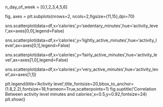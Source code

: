 n_day_of_week = [0,1,2,3,4,5,6]

fig, axes = plt.subplots(nrows=2, ncols=2,figsize=(11,15),dpi=70)

sns.scatterplot(data=df,x='calories',y='sedentary_minutes',hue='activity_level',ax=axes[0,0],legend=False)

sns.scatterplot(data=df,x='calories',y='lightly_active_minutes',hue='activity_level',ax=axes[0,1],legend=False)

sns.scatterplot(data=df,x='calories',y='fairly_active_minutes',hue='activity_level',ax=axes[1,0],legend=False)

sns.scatterplot(data=df,x='calories',y='very_active_minutes',hue='activity_level',ax=axes[1,1])


plt.legend(title='Activity level',title_fontsize=20,bbox_to_anchor=(1.8,2.2),fontsize=18,frameon=True,scatterpoints=1)
fig.suptitle('Correlation Between activity level minutes and calories',x=0.5,y=0.92,fontsize=24)
plt.show()
